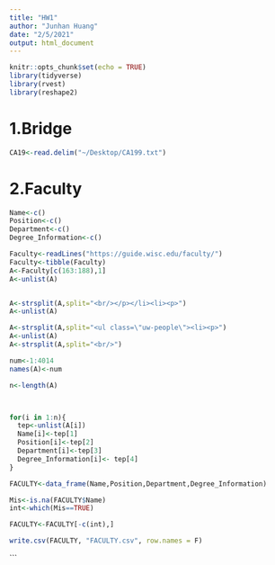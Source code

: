 ```yaml
---
title: "HW1"
author: "Junhan Huang"
date: "2/5/2021"
output: html_document
---
```


```r
knitr::opts_chunk$set(echo = TRUE)
library(tidyverse)
library(rvest)
library(reshape2)
```
# 1.Bridge

``` r
CA19<-read.delim("~/Desktop/CA199.txt")
```

# 2.Faculty
```r
Name<-c()
Position<-c()
Department<-c()
Degree_Information<-c()

Faculty<-readLines("https://guide.wisc.edu/faculty/")
Faculty<-tibble(Faculty)
A<-Faculty[c(163:188),1]
A<-unlist(A)


A<-strsplit(A,split="<br/></p></li><li><p>")
A<-unlist(A)

A<-strsplit(A,split="<ul class=\"uw-people\"><li><p>")
A<-unlist(A)
A<-strsplit(A,split="<br/>")

num<-1:4014
names(A)<-num

n<-length(A)



for(i in 1:n){
  tep<-unlist(A[i])
  Name[i]<-tep[1]
  Position[i]<-tep[2]
  Department[i]<-tep[3]
  Degree_Information[i]<- tep[4]
}

FACULTY<-data_frame(Name,Position,Department,Degree_Information)

Mis<-is.na(FACULTY$Name)
int<-which(Mis==TRUE)

FACULTY<-FACULTY[-c(int),]

write.csv(FACULTY, "FACULTY.csv", row.names = F)
```
```


